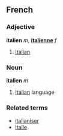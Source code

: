 ==French==
===Adjective===
'''italien''' ''m'', '''[[italienne]]''' ''f''

# [[Italian]]

===Noun===
'''italien''' ''m''

# [[Italian]] language

===Related terms===
*[[italianiser]]
*[[Italie]]